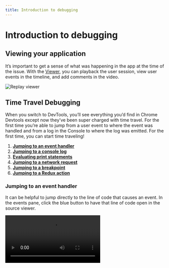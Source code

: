```yaml
---
title: Introduction to debugging
---
```

 
# Introduction to debugging
<YouTubeVideo src="https://www.youtube.com/embed/bNWxgc8i-VU" />

## Viewing your application

It’s important to get a sense of what was happening in the app at the time of the issue. With the [Viewer](/reference-guide/viewer), you can playback the user session, view user events in the timeline, and add comments in the video.

![Replay viewer](/images/viewer_jeqck.png)

## Time Travel Debugging

When you switch to DevTools, you’ll see everything you’d find in Chrome Devtools except now they’ve been super charged with time travel. For the first time you’re able to jump from a user event to where the event was handled and from a log in the Console to where the log was emitted. For the first time, you can start time traveling! 

1. [**Jumping to an event handler**](#jumping-to-an-event-handler) 
2. [**Jumping to a console log**](#jumping-to-a-console-log)
3. [**Evaluating print statements**](#evaluating-print-statements)
4. [**Jumping to a network request**](#jumping-to-a-network-request)
5. [**Jumping to a breakpoint**](#jumping-to-a-breakpoint)
6. [**Jumping to a Redux action**](#jumping-to-a-redux-action)

### Jumping to an event handler

It can be helpful to jump directly to the line of code that causes an event. In the events pane, click the blue button to have that line of code open in the source viewer. 

<Video src="/videos/jump-to-code_oftgs.mp4" />

### Jumping to a console log

You can jump between console messages generated from your application, or ones you’ve added with Replay’s [print statements](/reference-guide/debugging/print-statements) feature.

<Video src="/videos/jump-to-console-log_avhvi.mp4" />

### Evaluating print statements

Replay lets you add [print statements](/reference-guide/debugging/print-statements) (also called console logs) to an existing replay with no need to compile or re-run the code. Adding print statements to a replay is like going back in time and adding markers to your code to broadcast information at specific points. 

Let’s say you have a click handler that is supposed to update the value of a variable, but you’re not sure if it’s actually working. You could add a **print statement** to log the value of that variable after the function executes to see if it actually updated.

With Replay print statements, you can see how many times a function executed, evaluate parameters, and even add comments to provide insights for your team.

<Video src="/videos/add-print-statement_lmhxw.mp4" />

### Jumping to a network request

The Replay [Network Monitor](/reference-guide/debugging/print-statements) is helpful for debugging anything related to your API or any external network requests going in and out of your application. 

If requests fail or time out or if data coming from your back end isn’t accurate, the Network Monitor can help identify problematic requests for debugging. All network requests appear as a timeline so you can navigate back and forth between calls.

<Video src="/videos/jump-to-network-request_tteea.mp4" />

### Jumping to a breakpoint

[Breakpoints](/reference-guide/debugger/breakpoints) are the remote control for your code — pause, rewind, fast-forward, and step through your code line by line to evaluate it at various points in time. This can be particularly helpful when you have granular timing or async code issues causing a bug.

<Video src="/videos/jump-to-breakpoint_netuo.mp4" />

### Jumping to a Redux action

The experimental [Redux DevTools](/reference-guide/dev-tools/redux) integration will show dispatched actions up to the point in time you are paused in the replay. We are building out functionality to add a timeline view, stack traces, and more.

## Inspecting and Evaluating

Once you’ve narrowed in on the points in time to debug, Replay provides all the tools you need to inspect and evaluate your application.

### Inspecting elements

The **[Elements panel](/reference-guide/dev-tools/elements)** is the blueprint of the HTML elements and CSS styles for your app. If you have issues with how your app is being displayed, this is a great place to start. View the structure of your HTML elements and see what styles have been applied. You can also see which elements have event listeners.

<Video src="/videos/inspecting-elements_volne.mp4" />

### Inspecting React components

For React applications, you can view components, props, state, and hooks with Replay’s [React DevTools](/reference-guide/dev-tools/react). 

React DevTools helps you answer questions like

- Was the correct prop passed to a component?
- Did a hook fire at the correct time with the correct value?
- Are there competing sources of truth for state management?
- Is my component tree rendered as expected?

<Video src="/videos/inspect-react-component_zoscp.mp4"/>

### Inspecting function and code line execution

How confident are you in the actual execution of your code? Bugs often occur when the reality of our app execution does not match our expectations. With Replay, the Function Outline shows all the functions in the source and how many times each function was executed.

![Code line execution](/images/inspecting-function_uhskq.png)

The Heat Map in the editor’s gutter is helpful for seeing how many times a line was executed. This helps to identify dead code that never ran, or lines that are running too frequently and may be causing performance issues.

![Code line execution](/images/line-execution_ewzxz.png)
[Overboard replay](https://app.replay.io/recording/overboard--af2b0e8d-812b-4f72-bb57-bec816c58a53?point=28557632723904411194804428248977852&time=11685&hasFrames=false)

### Inspecting the Call Stack and Scopes

When paused on a specific execution of a line of code, you can view the [call stack](/reference-guide/debugger/breakpoints) leading up to that point. 

The [Scopes](/reference-guide/debugger/breakpoints#scopes) pane will show the values of properties and variables within a given scope when paused on an execution of a line of code.

<Video src="/videos/callback-and-scopes_hardt.mp4" />

### Evaluating in the Console

The Console lets you view and navigate between print statements and events that occur in your application. You can also use the console to evaluate expressions in order to see the value of variables at different points in time. 
<Video src="/videos/evaluating-console_dyaze.mp4" />
Check out our [Console](/reference-guide/dev-tools/console) documentation for more.

## What’s next

Replay works best when used by a team. Teams lets you easily collaborate and gives access to features like source map uploads, recording automated tests, and managing access to team replays. Learn more in [Setting up a team](/getting-started/teams-admin/setting-up-a-team).